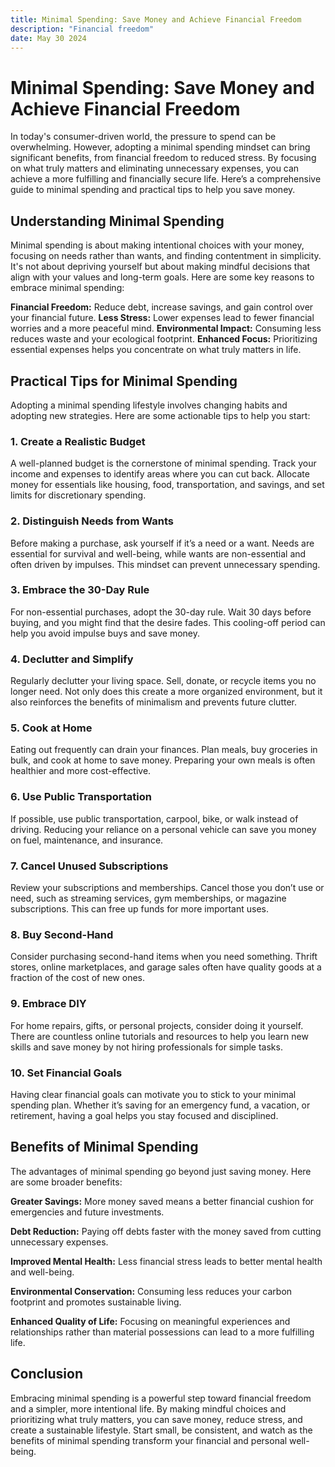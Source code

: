 ```yaml
---
title: Minimal Spending: Save Money and Achieve Financial Freedom
description: "Financial freedom"
date: May 30 2024
---
```


# Minimal Spending: Save Money and Achieve Financial Freedom
In today's consumer-driven world, the pressure to spend can be overwhelming. However, adopting a minimal spending mindset can bring significant benefits, from financial freedom to reduced stress. By focusing on what truly matters and eliminating unnecessary expenses, you can achieve a more fulfilling and financially secure life. Here’s a comprehensive guide to minimal spending and practical tips to help you save money.

## Understanding Minimal Spending
Minimal spending is about making intentional choices with your money, focusing on needs rather than wants, and finding contentment in simplicity. It's not about depriving yourself but about making mindful decisions that align with your values and long-term goals. Here are some key reasons to embrace minimal spending:

**Financial Freedom:** Reduce debt, increase savings, and gain control over your financial future.
**Less Stress:** Lower expenses lead to fewer financial worries and a more peaceful mind.
**Environmental Impact:** Consuming less reduces waste and your ecological footprint.
**Enhanced Focus:** Prioritizing essential expenses helps you concentrate on what truly matters in life.

## Practical Tips for Minimal Spending
Adopting a minimal spending lifestyle involves changing habits and adopting new strategies. Here are some actionable tips to help you start:

### 1. Create a Realistic Budget
A well-planned budget is the cornerstone of minimal spending. Track your income and expenses to identify areas where you can cut back. Allocate money for essentials like housing, food, transportation, and savings, and set limits for discretionary spending.

### 2. Distinguish Needs from Wants
Before making a purchase, ask yourself if it’s a need or a want. Needs are essential for survival and well-being, while wants are non-essential and often driven by impulses. This mindset can prevent unnecessary spending.

### 3. Embrace the 30-Day Rule
For non-essential purchases, adopt the 30-day rule. Wait 30 days before buying, and you might find that the desire fades. This cooling-off period can help you avoid impulse buys and save money.

### 4. Declutter and Simplify
Regularly declutter your living space. Sell, donate, or recycle items you no longer need. Not only does this create a more organized environment, but it also reinforces the benefits of minimalism and prevents future clutter.

### 5. Cook at Home
Eating out frequently can drain your finances. Plan meals, buy groceries in bulk, and cook at home to save money. Preparing your own meals is often healthier and more cost-effective.

### 6. Use Public Transportation
If possible, use public transportation, carpool, bike, or walk instead of driving. Reducing your reliance on a personal vehicle can save you money on fuel, maintenance, and insurance.

### 7. Cancel Unused Subscriptions
Review your subscriptions and memberships. Cancel those you don’t use or need, such as streaming services, gym memberships, or magazine subscriptions. This can free up funds for more important uses.

### 8. Buy Second-Hand
Consider purchasing second-hand items when you need something. Thrift stores, online marketplaces, and garage sales often have quality goods at a fraction of the cost of new ones.

### 9. Embrace DIY
For home repairs, gifts, or personal projects, consider doing it yourself. There are countless online tutorials and resources to help you learn new skills and save money by not hiring professionals for simple tasks.

### 10. Set Financial Goals
Having clear financial goals can motivate you to stick to your minimal spending plan. Whether it’s saving for an emergency fund, a vacation, or retirement, having a goal helps you stay focused and disciplined.

## Benefits of Minimal Spending
The advantages of minimal spending go beyond just saving money. Here are some broader benefits:

**Greater Savings:** More money saved means a better financial cushion for emergencies and future investments.

**Debt Reduction:** Paying off debts faster with the money saved from cutting unnecessary expenses.

**Improved Mental Health:** Less financial stress leads to better mental health and well-being.

**Environmental Conservation:** Consuming less reduces your carbon footprint and promotes sustainable living.

**Enhanced Quality of Life:** Focusing on meaningful experiences and relationships rather than material possessions can lead to a more fulfilling life.

## Conclusion
Embracing minimal spending is a powerful step toward financial freedom and a simpler, more intentional life. By making mindful choices and prioritizing what truly matters, you can save money, reduce stress, and create a sustainable lifestyle. Start small, be consistent, and watch as the benefits of minimal spending transform your financial and personal well-being.
